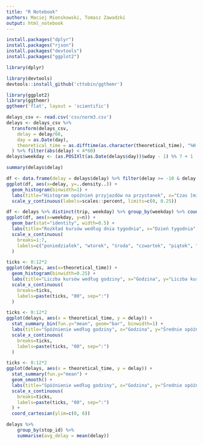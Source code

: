 ```yaml
---
title: "R Notebook"
authors: Maciej Mionskowski, Tomasz Zawadzki
output: html_notebook
---
```


```r
install.packages("dplyr")
install.packages("rjson")
install.packages("devtools")
install.packages("ggplot2")
```

```r
library(dplyr)
```

```r
library(devtools)
devtools::install_github('cttobin/ggthemr')
```

```r
library(ggplot2)
library(ggthemr)
ggthemr('flat', layout = 'scientific')
```

```r
delays_csv <- read.csv('csv/norm3.csv')
delays <- delays_csv %>%
  transform(delays_csv,
    delay = delay/60,
    day = as.Date(day),
    theoretical_time = as.difftime(as.character(theoretical_time), "%H:%M:%S", units="hours")
  ) %>% filter(abs(delay) < 4*60)
delays$weekday <- (as.POSIXlt(as.Date(delays$day))$wday - 1) %% 7 + 1
```

```r
summary(delays$delay)
```

```r
df <- data.frame(delay = delays$delay) %>% filter(delay >= -10 & delay <= 30)
ggplot(df, aes(x=delay, y=..density..)) +
  geom_histogram(binwidth=1) +
  labs(title="Histogram opóźnień przyjazdów na przystanek", x="Czas [min]", y=element_blank()) +
  scale_y_continuous(labels=scales::percent, limits=c(0, 0.25))
```

```r
df <- delays %>% distinct(trip, weekday) %>% group_by(weekday) %>% count()
ggplot(df, aes(x=weekday, y=n)) + 
  geom_bar(stat="identity", width=0.5) +
  labs(title="Rozkład kursów według dnia tygodnia", x="Dzień tygodnia", y="Liczba kursów") +
  scale_x_continuous(
    breaks=1:7,
    labels=c("poniedziałek", "wtorek", "środa", "czwartek", "piątek", "sobota", "niedziela")
  )
```

```r
ticks <- 0:12*2
ggplot(delays, aes(x=theoretical_time)) +
  geom_histogram(binwidth=0.25) +
  labs(title="Liczba kursów według godziny", x="Godzina", y="Liczba kursów") +
  scale_x_continuous(
    breaks=ticks,
    labels=paste(ticks, "00", sep=":")
  )
```

```r
ticks <- 0:12*2
ggplot(delays, aes(x = theoretical_time, y = delay)) +
  stat_summary_bin(fun.y="mean", geom="bar", binwidth=1) +
  labs(title="Spóźnienie według godziny", x="Godzina", y="Średnie opóźnienie [min]") +
  scale_x_continuous(
    breaks=ticks,
    labels=paste(ticks, "00", sep=":")
  ) 
```

```r
ticks <- 0:12*2
ggplot(delays, aes(x = theoretical_time, y = delay)) +
  stat_summary(fun.y="mean") +
  geom_smooth() +
  labs(title="Spóźnienie według godziny", x="Godzina", y="Średnie opóźnienie [min]") +
  scale_x_continuous(
    breaks=ticks,
    labels=paste(ticks, "00", sep=":")
  ) +
  coord_cartesian(ylim=c(0, 6))
```

```r
delays %>%
	group_by(stop_id) %>%
	summarise(avg_delay = mean(delay))

```

